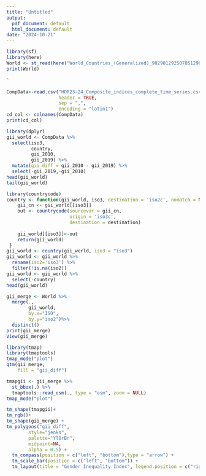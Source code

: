 ```yaml
---
title: "Untitled"
output:
  pdf_document: default
  html_document: default
date: "2024-10-21"
---
```

```r
library(sf)
library(here)
World <- st_read(here("World_Countries_(Generalized)_9029012925078512962.geojson"))
print(World)
```
ˆ
```r
CompData<-read.csv("HDR23-24_Composite_indices_complete_time_series.csv",
                   header = TRUE,
                   sep = ",",
                   encoding = "latin1")
cd_col <- colnames(CompData)
print(cd_col)
```
```r
library(dplyr)
gii_world <- CompData %>%
  select(iso3,
         country,
         gii_2010,
         gii_2019) %>%
  mutate(gii_diff = gii_2010 - gii_2019) %>%
  select(-gii_2019,-gii_2010)
head(gii_world)
tail(gii_world)
```
```r
library(countrycode)
country <- function(gii_world, iso3, destination = 'iso2c', nomatch = NA, warn = TRUE) {
    gii_cn <- gii_world[[iso3]]
    out <- countrycode(sourcevar = gii_cn,
                       origin = 'iso3c',
                       destination = destination)
    
    gii_world[[iso3]]<-out
    return(gii_world)
 }
gii_world <- country(gii_world, iso3 = "iso3") 
gii_world <- gii_world %>%
  rename(iso2='iso3') %>%
  filter(!is.na(iso2))
gii_world <- gii_world %>%
  select(-country)
head(gii_world)
```
```r
gii_merge <- World %>%
  merge(.,
        gii_world, 
        by.x="ISO", 
        by.y="iso2")%>%
  distinct()
print(gii_merge)
View(gii_merge)
```
```r
library(tmap)
library(tmaptools)
tmap_mode("plot")
qtm(gii_merge, 
    fill = "gii_diff")
```
```r
tmapgii <- gii_merge %>%
  st_bbox(.) %>% 
  tmaptools::read_osm(., type = "osm", zoom = NULL)
tmap_mode("plot")

tm_shape(tmapgii)+
tm_rgb()+
tm_shape(gii_merge) + 
tm_polygons("gii_diff", 
        style="jenks",
        palette="YlOrBr",
        midpoint=NA,
        alpha = 0.5) + 
  tm_compass(position = c("left", "bottom"),type = "arrow") + 
  tm_scale_bar(position = c("left", "bottom")) +
  tm_layout(title = "Gender Inequality Index", legend.position = c("right", "bottom"))
```

